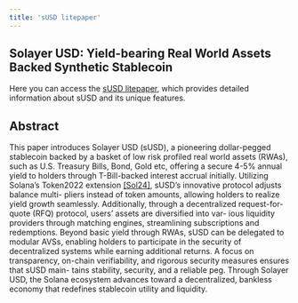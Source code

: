 ```yaml
---
title: 'sUSD litepaper'
---
```


## Solayer USD: Yield-bearing Real World Assets Backed Synthetic Stablecoin

Here you can access the [sUSD litepaper](sUSD-litepaper.pdf), which provides detailed information about sUSD and its unique features.

## Abstract

This paper introduces Solayer USD (sUSD), a pioneering dollar-pegged stablecoin backed by a basket of low risk profiled real world assets (RWAs), such as U.S. Treasury Bills, Bond, Gold etc, offering a secure 4-5% annual yield to holders through T-Bill-backed interest accrual initially. Utilizing Solana’s Token2022 extension [[Sol24]](https://spl.solana.com/token-2022/extensions), sUSD’s innovative protocol adjusts balance multi- pliers instead of token amounts, allowing holders to realize yield growth seamlessly. Additionally, through a decentralized request-for-quote (RFQ) protocol, users’ assets are diversified into var- ious liquidity providers through matching engines, streamlining subscriptions and redemptions. Beyond basic yield through RWAs, sUSD can be delegated to modular AVSs, enabling holders to participate in the security of decentralized systems while earning additional returns. A focus on transparency, on-chain verifiability, and rigorous security measures ensures that sUSD main- tains stability, security, and a reliable peg. Through Solayer USD, the Solana ecosystem advances toward a decentralized, bankless economy that redefines stablecoin utility and liquidity.
